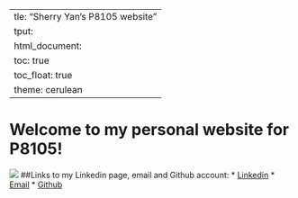   ---
title: "Sherry Yan's P8105 website"
output: 
  html_document:
    toc: true
    toc_float: true
    theme: cerulean
---

# Welcome to my personal website for P8105!

![](https://scontent-lga3-1.xx.fbcdn.net/v/t1.0-9/123597485_527200321572351_7129836085619689458_n.jpg?_nc_cat=1&ccb=2&_nc_sid=825194&_nc_ohc=h9oKYOwGQg8AX9c7TCT&_nc_ht=scontent-lga3-1.xx&oh=550b65e9710fa0cad74889930820607f&oe=5FC982FA)
##Links to my Linkedin page, email and Github account:
* [Linkedin](https://www.linkedin.com/in/sherry-yan-a1a287107/) 
* [Email](my2644@cumc.columbia.edu)
* [Github](https://github.com/ymysherry)